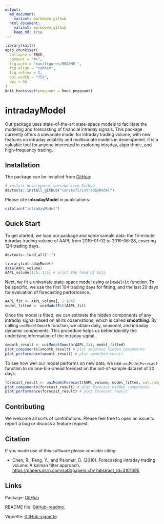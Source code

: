 ```yaml
---
output:
  md_document:
    variant: markdown_github
  html_document:
    variant: markdown_github
    keep_md: true
---
```


<!-- README.md is generated from README.Rmd. Please edit that file -->

```r
library(knitr)
opts_chunk$set(
  collapse = TRUE,
  comment = "#>",
  fig.path = "man/figures/README-",
  fig.align = "center",
  fig.retina = 2,
  out.width = "75%",
  dpi = 96
)
knit_hooks$set(pngquant = hook_pngquant)
```

# intradayModel
Our package uses state-of-the-art state-space models to facilitate the modeling and forecasting of financial intraday signals. This package currently offers a univariate model for intraday trading volume, with new features on intraday volatility and multivariate models in development. It is a valuable tool for anyone interested in exploring intraday, algorithmic, and high-frequency trading.

## Installation
The package can be installed from [GitHub](https://github.com/convexfi/intradayModel):
```r
# install development version from GitHub
devtools::install_github("convexfi/intradayModel")
```

Please cite **intradayModel** in publications:
```r
citation("intradayModel")
```

## Quick Start
To get started, we load our package and some sample data: the 15-minute intraday trading volume of AAPL from 2019-01-02 to 2019-06-28, covering 124 trading days.

```r
devtools::load_all(".")
```

```r
library(intradayModel)
data(AAPL_volume)
AAPL_volume[1:5, 1:5] # print the head of data
```

Next, we fit a univariate state-space model using `uniModelFit` function. To be specific, we use the first 104 trading days for fitting, and the last 20 days for evaluation of forecasting performance.

```r
AAPL_fit <- AAPL_volume[, 1:104]
model_fitted <- uniModelFit(AAPL_fit)
```

Once the model is fitted, we can estimate the hidden components of any intraday signal based on all its observations, which is called **smoothing**. By calling `uniModelSmooth` function, we obtain daily, seasonal, and intraday dynamic components. This procedure helps us better identify the underlying information of the intraday signal.

```r
smooth_result <- uniModelSmooth(AAPL_fit, model_fitted)
plot_components(smooth_result) # plot smoothed hidden components
plot_performance(smooth_result) # plot smoothed result
```

To see how well our model performs on new data, we use `uniModelForecast` function to do one-bin-ahead forecast on the out-of-sample dataset of 20 days.

```r
forecast_result <- uniModelForecast(AAPL_volume, model_fitted, out.sample = 20)
plot_components(forecast_result) # plot forecast hidden components
plot_performance(forecast_result) # plot forecast result
```

## Contributing
We welcome all sorts of contributions. Please feel free to open an issue
to report a bug or discuss a feature request.

## Citation
If you made use of this software please consider citing:

- Chen, R., Feng, Y., and Palomar, D. (2016). Forecasting intraday trading volume: A kalman filter approach. <https://papers.ssrn.com/sol3/papers.cfm?abstract_id=3101695>

## Links
Package: [GitHub](https://github.com/convexfi/intradayModel)

README file: [GitHub-readme](https://github.com/convexfi/intradayModel/blob/master/README.md).

Vignette: [GitHub-vignette](https://htmlpreview.github.io/?https://github.com/convexfi/intradayModel/blob/master/vignettes/intradayModel.html).
